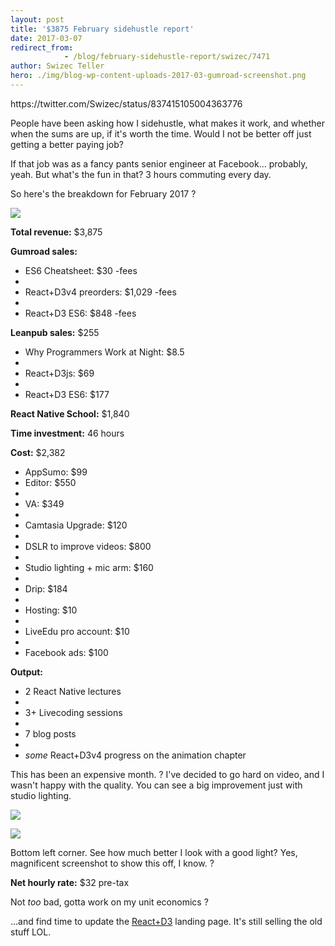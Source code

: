 ```yaml
---
layout: post
title: '$3875 February sidehustle report'
date: 2017-03-07
redirect_from: 
            - /blog/february-sidehustle-report/swizec/7471
author: Swizec Teller
hero: ./img/blog-wp-content-uploads-2017-03-gumroad-screenshot.png
---
```

https&#x3A;//twitter.com/Swizec/status/837415105004363776



People have been asking how I sidehustle, what makes it work, and whether when the sums are up, if it's worth the time. Would I not be better off just getting a better paying job?



If that job was as a fancy pants senior engineer at Facebook… probably, yeah. But what's the fun in that? 3 hours commuting every day.



So here's the breakdown for February 2017 ?



![](./img/blog-wp-content-uploads-2017-03-gumroad-screenshot.png)



**Total revenue:** $3,875



**Gumroad sales:**



- ES6 Cheatsheet: $30 -fees
-
- React+D3v4 preorders: $1,029 -fees
-
- React+D3 ES6: $848 -fees





**Leanpub sales:** $255



- Why Programmers Work at Night: $8.5
-
- React+D3js: $69
-
- React+D3 ES6: $177



**React Native School:** $1,840



**Time investment:** 46 hours



**Cost:** $2,382



- AppSumo: $99
- Editor: $550
-
- VA: $349
-
- Camtasia Upgrade: $120
-
- DSLR to improve videos: $800
-
- Studio lighting + mic arm: $160
-
- Drip: $184
-
- Hosting: $10
-
- LiveEdu pro account: $10
-
- Facebook ads: $100



**Output:**



- 2 React Native lectures
-
- 3+ Livecoding sessions
-
- 7 blog posts
-
- _some_ React+D3v4 progress on the animation chapter



This has been an expensive month. ? I've decided to go hard on video, and I wasn't happy with the quality. You can see a big improvement just with studio lighting.



![](./img/blog-wp-content-uploads-2017-03-swizec-without-lighting.png)



![](./img/blog-wp-content-uploads-2017-03-swizec-with-lighting.png)



Bottom left corner. See how much better I look with a good light? Yes, magnificent screenshot to show this off, I know. ?



**Net hourly rate:** $32 pre-tax



Not _too_ bad, gotta work on my unit economics ?



…and find time to update the [React+D3](https://swizec.com/reactd3js) landing page. It's still selling the old stuff LOL.